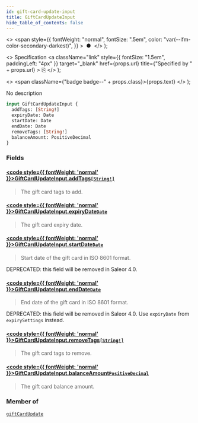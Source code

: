 ```yaml
---
id: gift-card-update-input
title: GiftCardUpdateInput
hide_table_of_contents: false
---
```


  <>
    <span
      style={{
        fontWeight: "normal",
        fontSize: ".5em",
        color: "var(--ifm-color-secondary-darkest)",
      }}
    >
      &nbsp;●&nbsp;
    </span>
  </>
);

  <>
    Specification
    <a
      className="link"
      style={{ fontSize: "1.5em", paddingLeft: "4px" }}
      target="\_blank"
      href={props.url}
      title={"Specified by " + props.url}
    >
      ⎘
    </a>
  </>
);

  <>
    <span className={"badge badge--" + props.class}>{props.text}</span>
  </>
);

No description

```graphql
input GiftCardUpdateInput {
  addTags: [String!]
  expiryDate: Date
  startDate: Date
  endDate: Date
  removeTags: [String!]
  balanceAmount: PositiveDecimal
}
```

### Fields

#### [<code style={{ fontWeight: 'normal' }}>GiftCardUpdateInput.<b>addTags</b></code>](#)<Bullet />[`[String!]`](../../../api-reference/miscellaneous/scalars/string) <Badge class="secondary" text="list"/> <Badge class="secondary" text="scalar"/>

> The gift card tags to add.

<Badge text="Added in Saleor 3.1" class="secondary margin-bottom--sm" />

<FeaturePreview />

>

#### [<code style={{ fontWeight: 'normal' }}>GiftCardUpdateInput.<b>expiryDate</b></code>](#)<Bullet />[`Date`](../../../api-reference/miscellaneous/scalars/date) <Badge class="secondary" text="scalar"/>

> The gift card expiry date.

<Badge text="Added in Saleor 3.1" class="secondary margin-bottom--sm" />

<FeaturePreview />

>

#### [<code style={{ fontWeight: 'normal' }}>GiftCardUpdateInput.<b>startDate</b></code>](#)<Bullet />[`Date`](../../../api-reference/miscellaneous/scalars/date) <Badge class="secondary" text="scalar"/>

> Start date of the gift card in ISO 8601 format.

DEPRECATED: this field will be removed in Saleor 4.0.

>

#### [<code style={{ fontWeight: 'normal' }}>GiftCardUpdateInput.<b>endDate</b></code>](#)<Bullet />[`Date`](../../../api-reference/miscellaneous/scalars/date) <Badge class="secondary" text="scalar"/>

> End date of the gift card in ISO 8601 format.

DEPRECATED: this field will be removed in Saleor 4.0. Use `expiryDate` from `expirySettings` instead.

>

#### [<code style={{ fontWeight: 'normal' }}>GiftCardUpdateInput.<b>removeTags</b></code>](#)<Bullet />[`[String!]`](../../../api-reference/miscellaneous/scalars/string) <Badge class="secondary" text="list"/> <Badge class="secondary" text="scalar"/>

> The gift card tags to remove.

<Badge text="Added in Saleor 3.1" class="secondary margin-bottom--sm" />

<FeaturePreview />

>

#### [<code style={{ fontWeight: 'normal' }}>GiftCardUpdateInput.<b>balanceAmount</b></code>](#)<Bullet />[`PositiveDecimal`](../../../api-reference/miscellaneous/scalars/positive-decimal) <Badge class="secondary" text="scalar"/>

> The gift card balance amount.

<Badge text="Added in Saleor 3.1" class="secondary margin-bottom--sm" />

<FeaturePreview />

>

### Member of

[`giftCardUpdate`](../../../api-reference/gift-cards/mutations/gift-card-update) <Badge class="secondary" text="mutation"/>

